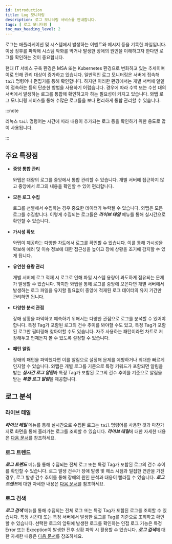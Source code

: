 ```yaml
---
id: introduction
title: Log 모니터링
description: 로그 모니터링 서비스를 안내합니다. 
tags: [ 로그 모니터링 ]
toc_max_heading_level: 2
---
```


로그는 애플리케이션 및 시스템에서 발생하는 이벤트와 메시지 등을 기록한 파일입니다. 이상 징후를 파악해 시스템 악화를 막거나 발생한 장애의 원인을 이해하고자 한다면 로그를 확인하는 것이 중요합니다. 

현대 IT 서비스 구축 환경은 MSA 또는 Kubernetes 환경으로 변화하고 있는 추세이며 이로 인해 관리 대상이 증가하고 있습니다. 일반적인 로그 모니터링은 서버에 접속해 `tail` 명령어나 편집기를 통해 확인합니다. 하지만 이러한 환경에서는 개별 서버에 일일이 접속하는 등의 단순한 방법을 사용하기 어렵습니다. 경우에 따라 수백 또는 수천 대의 서버에서 발생하는 로그를 통합해 확인하고자 하는 필요성이 커지고 있습니다. 와탭 로그 모니터링 서비스를 통해 수많은 로그들을 보다 편리하게 통합 관리할 수 있습니다.

:::note

리눅스 `tail` 명령어는 시간에 따라 내용이 추가되는 로그 등을 확인하기 위한 용도로 많이 사용됩니다.

:::

## 주요 특장점

* **중앙 통합 관리**

  와탭은 대량의 로그를 중앙에서 통합 관리할 수 있습니다. 개별 서버에 접근하지 않고 중앙에서 로그의 내용을 확인할 수 있어 편리합니다. 

* **모든 로그 수집**

  로그를 선별해서 수집하는 경우 중요한 데이터가 누락될 수 있습니다. 와탭은 모든 로그를 수집합니다. 이렇게 수집되는 로그들은 ***라이브 테일*** 메뉴를 통해 실시간으로 확인할 수 있습니다.

* **가시성 확보**

  와탭이 제공하는 다양한 차트에서 로그를 확인할 수 있습니다. 이를 통해 가시성을 확보해 에러 및 이슈 정보에 대한 접근성을 높이고 장애 상황을 조기에 감지할 수 있게 됩니다.

* **유연한 용량 관리**

  개별 서버에 로그 적재 시 로그로 인해 파일 시스템 용량이 과도하게 점유되는 문제가 발생할 수 있습니다. 하지만 와탭을 통해 로그를 중앙에 모은다면 개별 서버에서 발생하는 로그 파일을 유지할 필요없이 중앙에 적재된 로그 데이터의 유지 기간만 관리하면 됩니다. 

* **다양한 분석 관점**

  장애 상황을 파악하고 예측하기 위해서는 다양한 관점으로 로그를 분석할 수 있어야 합니다. 특정 Tag가 포함된 로그의 건수 추이를 봐야할 수도 있고, 특정 Tag가 포함된 로그만 필터링해 찾아야할 수도 있습니다. 자주 사용하는 패턴이라면 차트로 저장해두고 언제든지 볼 수 있도록 설정할 수 있습니다.

* **패턴 알림**

  장애의 패턴을 파악했다면 이를 알림으로 설정해 문제를 예방하거나 최대한 빠르게 인지할 수 있습니다. 와탭은 개별 로그를 기준으로 특정 키워드가 포함되면 알림을 받는 ***실시간 로그 알림***과 특정 Tag가 포함된 로그의 건수 추이를 기준으로 알림을 받는 ***복합 로그 알림***을 제공합니다. 

## 로그 분석

### 라이브 테일

***라이브 테일*** 메뉴를 통해 실시간으로 수집된 로그는 `tail` 명령어를 사용한 것과 마찬가지로 화면을 통해 흘러가는 로그를 조회할 수 있습니다. ***라이브 테일***에 대한 자세한 내용은 [다음 문서](log-lt)를 참조하세요.

### 로그 트렌드

***로그 트렌드*** 메뉴를 통해 수집되는 전체 로그 또는 특정 Tag가 포함된 로그의 건수 추이를 확인할 수 있습니다. 로그 발생 건수가 장애 발생 및 해소 시점과 밀접한 연관을 가진 경우, 로그 발생 건수 추이를 통해 장애의 원인 분석과 대응이 빨라질 수 있습니다. ***로그 트렌드***에 대한 자세한 내용은 [다음 문서](log-exp)를 참조하세요.

### 로그 검색

***로그 검색*** 메뉴를 통해 수집되는 전체 로그 또는 특정 Tag가 포함된 로그를 조회할 수 있습니다. 특정 시간대 또는 특정 서버에서 발생한 로그를 Tag를 기준으로 조회하고 확인할 수 있습니다. 선택한 로그의 앞뒤에 발생한 로그를 확인하는 인접 로그 기능은 특정 Error 또는 Exception이 발생한 전후 상황 파악 시 활용할 수 있습니다. ***로그 검색***에 대한 자세한 내용은 [다음 문서](log-search)를 참조하세요.


<!-- 

로그는 애플리케이션 실행 중 발생하는 이벤트와 메시지 등을 기록한 파일입니다. 애플리케이션 활동과 발생한 이슈의 원인을 이해하려면 로그 파일을 살펴봐야 합니다.

일반적인 로그 모니터링은 서버에 접속해 `tail` 명령어나 편집기를 통해 확인합니다. 하지만 다수의 애플리케이션이 분산되어 구성된 MSA 혹은 대량의 로그가 발생한 경우는 그런 단순한 방법을 사용하기 어렵습니다.

와탭 로그 모니터링 서비스를 통해 다양하고 수많은 로그들을 보다 편리하게 통합 관리하고 활용할 수 있습니다.

로그 통합

서버에 출력되는 로그를 확인하기 위해 터미널을 통해 개별 서버에 접근하는 불편함을 감수해야 합니다. 그러나 로그 통합 시스템을 구축하면 개별 서버에 접근하지 않고 중앙에서 로그의 내용을 확인할 수 있어 편의성이 확보됩니다. 또한 화면을 통해 로그 확인이 가능해지는 것만으로 에러 및 이슈 정보에 대한 접근성을 높여 장애 조기 감지 효과를 얻을 수 있습니다. 

특히 다수의 분산된 애플리케이션으로 구성된 MSA 환경 혹은 Kubernetes 환경의 경우 로그 통합으로 개별 서버나 컨테이너에 일일이 접속해야 하는 번거로움을 최소화할 수 있습니다. 그렇기에 로그 통합이 필수적인 요소가 되고 있습니다.

개별 서버에 로그를 적재할 경우 로그로 인해 파일 시스템 용량이 과도하게 점유될 수 있습니다. 최대 적재 용량 제한 등을 통해 일정 크기를 초과하지 않도록 하는 등의 조치가 필요합니다. 

하지만 로그를 중앙에 모은다면 개별 서버에 로그 파일을 유지하지 않아도 되므로 중앙에 적재된 로그 데이터의 유지 기간만을 관리하면 됩니다.


로그 분석

실시간으로 수집된 로그는 `tail` 명령어를 사용한 것과 마찬가지로 화면을 통해 흘러가는 로그를 조회할 수 있습니다. 

통계 목적으로 로그를 분류하여 특정 단위로 발생하는 로그 발생 건수 추이를 확인할 수 있습니다. 로그 발생 건수가 장애 발생 및 해소 시점과 밀접한 연관을 가진 경우 로그 발생 건수 추이를 통해 이를 확인할 수 있습니다. 

로그 파서를 등록해 특정 조건의 키워드로 대량의 로그를 빠르게 탐색하고 원하는 로그를 조회할 수 있습니다.

-->